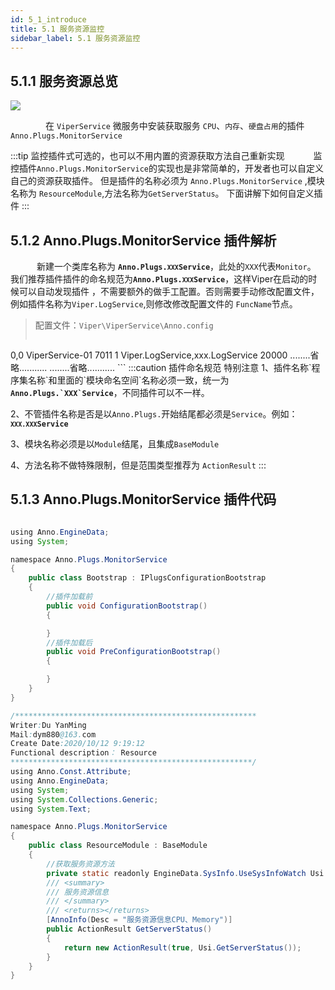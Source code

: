 ```yaml
---
id: 5_1_introduce
title: 5.1 服务资源监控
sidebar_label: 5.1 服务资源监控
---
```


## 5.1.1 服务资源总览

<div style={{width:"100%",textAlign:"center"}}>
    <img src={useBaseUrl("img/monitoring01.jpg")} />
</div>

　　　　在 <code>ViperService</code> 
微服务中安装获取服务 <code>CPU</code>、<code>内存</code>、<code>硬盘占用</code>的插件
<code>Anno.Plugs.MonitorService</code>

:::tip 监控插件式可选的，也可以不用内置的资源获取方法自己重新实现
　　　监控插件`Anno.Plugs.MonitorService`的实现也是非常简单的，开发者也可以自定义自己的资源获取插件。
但是插件的名称必须为 `Anno.Plugs.MonitorService` ,模块名称为 `ResourceModule`,方法名称为`GetServerStatus`。
下面讲解下如何自定义插件
:::

## 5.1.2 Anno.Plugs.MonitorService 插件解析

　　　新建一个类库名称为 <b><code>Anno.Plugs.`XXX`Service</code></b>，此处的<code>XXX</code>代表`Monitor`。
我们推荐插件插件的命名规范为<b><code>Anno.Plugs.`XXX`Service</code></b>，这样Viper在启动的时候可以自动发现插件
，不需要额外的做手工配置。否则需要手动修改配置文件，例如插件名称为`Viper.LogService`,则修改修改配置文件的 `FuncName`节点。

>配置文件：`Viper\ViperService\Anno.config`
>> ``` xml
<?xml version="1.0" encoding="utf-8" ?>
<configuration>
  <!--0,0 第一位是 工作站，第二位数据中心
  （所有的 AnnoService 的 两位数不能重复例如不能存在【1,2】【1,2】）
  可以存在【1,2】【2,1】
  -->
  <IdWorker>0,0</IdWorker>
  <!--App名称-->
  <AppName>ViperService-01</AppName>
  <!--监听端口-->
  <Port>7011</Port>
  <!--权重-->
  <Weight>1</Weight>
  <!--功能 非Anno.Plugs  加入方式,多个用逗号`,`隔开-->
  <FuncName>Viper.LogService,xxx.LogService</FuncName>
  <!--忽略的功能 Trace,Logic-->
  <IgnoreFuncName></IgnoreFuncName>
  <!--超时时间毫秒-->
  <TimeOut>20000</TimeOut>
  <!--注册到的目标-->
  <Ts Ip="127.0.0.1" Port="7010"/>
  <IocDll>
    ........省略...........
  </IocDll>
  <appSettings>
    ........省略...........
  </appSettings>
</configuration>
```
:::caution 插件命名规范 特别注意
   1、插件名称`程序集名称`和里面的`模块命名空间`名称必须一致，统一为<b><code>Anno.Plugs.`XXX`Service</code></b>，不同插件可以不一样。
  
   2、不管插件名称是否是以`Anno.Plugs.`开始结尾都必须是`Service`。例如：<b><code>`XXX.XXX`Service</code></b>

   3、模块名称必须是以`Module`结尾，且集成`BaseModule`

   4、方法名称不做特殊限制，但是范围类型推荐为 `ActionResult`
:::


## 5.1.3 Anno.Plugs.MonitorService 插件代码

```java title="Bootstrap.cs 这个是插件的初始化加载器"

using Anno.EngineData;
using System;

namespace Anno.Plugs.MonitorService
{
    public class Bootstrap : IPlugsConfigurationBootstrap
    {
        //插件加载前
        public void ConfigurationBootstrap()
        {

        }
        //插件加载后
        public void PreConfigurationBootstrap()
        {

        }
    }
}
```


```java title="ResourceModule.cs 监控模块"
/****************************************************** 
Writer:Du YanMing
Mail:dym880@163.com
Create Date:2020/10/12 9:19:12 
Functional description： Resource
******************************************************/
using Anno.Const.Attribute;
using Anno.EngineData;
using System;
using System.Collections.Generic;
using System.Text;

namespace Anno.Plugs.MonitorService
{
    public class ResourceModule : BaseModule
    {
        //获取服务资源方法
        private static readonly EngineData.SysInfo.UseSysInfoWatch Usi = new EngineData.SysInfo.UseSysInfoWatch();
        /// <summary>
        /// 服务资源信息
        /// </summary>
        /// <returns></returns>
        [AnnoInfo(Desc = "服务资源信息CPU、Memory")]
        public ActionResult GetServerStatus()
        {
            return new ActionResult(true, Usi.GetServerStatus());
        }
    }
}

```